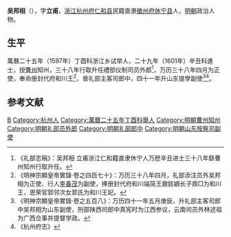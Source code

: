 '''吴邦相'''（{{bd|？||？|catIdx=}}），字'''立甫'''，[[浙江|浙江]][[杭州府|杭州府]][[仁和县|仁和县]]民籍直隶[[徽州府|徽州府]][[休宁县|休宁县]]人，[[明朝|明朝]]政治人物。

== 生平 ==
萬曆二十五年（1597年）丁酉科浙江乡试举人，二十九年（1601年）辛丑科進士，授[[曹州|曹州]]知州，三十八年行取升任禮部仪制司员外郎<ref>《礼部志稿》：吴邦相 立甫浙江仁和籍直隶休宁人万厯辛丑进士三十八年繇曹州知州行取升任。</ref>，万历三十八年四月为正使，奉命册封代府和川王<ref>《明神宗顯皇帝實錄·卷之四百七十》：万历三十八年四月，礼部添注员外吴邦相为正使、行人[[李春茂|李春茂]]为副使，捧册封代府和川端简王鼐䤤嫡长子鼎□为和川王，恩荣官郭邻次女郭氏为和川王妃。</ref>，晉礼部主客司郎中，四十一年升山东提學副使<ref>《明神宗顯皇帝實錄·卷之五百八》：万历四十一年五月庚辰，升礼部主客司郎中吴邦相为山东副使，刑部陕西司郎中真宪时为江西参议，云南司员外林述祖为广西佥事并提督学政。</ref><ref>《杭州府志》</ref>。

==参考文献==
{{reflist}}

{{萬曆二十九年辛丑科殿試金榜}}

{{Authority control}}

{{DEFAULTSORT:}}
[[Category:吴姓|B]]
[[Category:杭州人|Category:杭州人]]
[[Category:萬曆二十五年丁酉科舉人|Category:萬曆二十五年丁酉科舉人]]
[[Category:明朝曹州知州|Category:明朝曹州知州]]
[[Category:明朝礼部员外郎|Category:明朝礼部员外郎]]
[[Category:明朝礼部郎中|Category:明朝礼部郎中]]
[[Category:明朝山东按察司副使|Category:明朝山东按察司副使]]